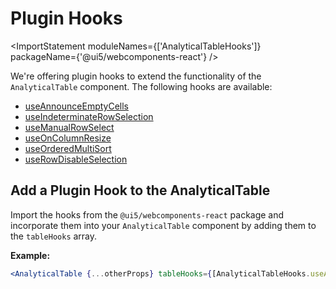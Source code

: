
<Meta of={ComponentStories} />

# Plugin Hooks

<ImportStatement moduleNames={['AnalyticalTableHooks']} packageName={'@ui5/webcomponents-react'} />

We're offering plugin hooks to extend the functionality of the `AnalyticalTable` component. The following hooks are available:

- [useAnnounceEmptyCells](?path=/docs/data-display-analyticaltable-plugin-hooks-useannounceemptycells--docs)
- [useIndeterminateRowSelection](?path=/docs/data-display-analyticaltable-plugin-hooks-useindeterminaterowselection--docs)
- [useManualRowSelect](?path=/docs/data-display-analyticaltable-plugin-hooks-usemanualrowselect--docs)
- [useOnColumnResize](?path=/docs/data-display-analyticaltable-plugin-hooks-useoncolumnresize--docs)
- [useOrderedMultiSort](?path=/docs/data-display-analyticaltable-plugin-hooks-useorderedmultisort--docs)
- [useRowDisableSelection](?path=/docs/data-display-analyticaltable-plugin-hooks-userowdisableselection--docs)

## Add a Plugin Hook to the AnalyticalTable

Import the hooks from the `@ui5/webcomponents-react` package and incorporate them into your `AnalyticalTable` component by adding them to the `tableHooks` array.

**Example:**

```jsx
<AnalyticalTable {...otherProps} tableHooks={[AnalyticalTableHooks.useAnnounceEmptyCells]} />
```

<Footer />
